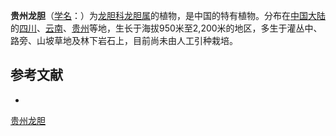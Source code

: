 {{Speciesbox
| name = 贵州龙胆
| status = 
| status_system = 
| image =
| genus = Gentiana
| species = esquirolii
| authority = Levl.
}}

'''贵州龙胆'''（[[学名|学名]]：{{lang|la|''Gentiana esquirolii''}}）为[[龙胆科|龙胆科]][[龙胆属|龙胆属]]的植物，是中国的特有植物。分布在[[中国大陆|中国大陆]]的[[四川|四川]]、[[云南|云南]]、[[贵州|贵州]]等地，生长于海拔950米至2,200米的地区，多生于灌丛中、路旁、山坡草地及林下岩石上，目前尚未由人工引种栽培。

== 参考文献 ==
<div class="references-small">
* {{cite web| url =http://www.bioinfo.cn/db05/KmzwSpecies.php?action=view&id=8419| title =贵州龙胆| work =《中国高等植物数据库全库》| publisher =中国科学院微生物研究所| author =昆明植物研究所| accessdate =2009-02-24| deadurl =yes| archiveurl =https://web.archive.org/web/20160305024950/http://www.bioinfo.cn/db05/KmzwSpecies.php?action=view&id=8419| archivedate =2016-03-05}}
</div>
{{Taxonbar|from=Q15227396}}

[[Category:龙胆属|贵州龙胆]]


{{植物小作品}}